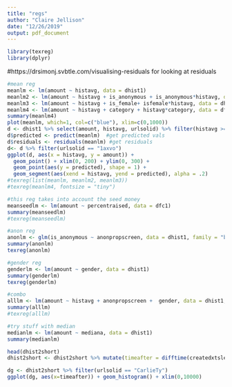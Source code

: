 ```yaml
---
title: "regs"
author: "Claire Jellison"
date: "12/26/2019"
output: pdf_document
---
```


```r
library(texreg)
library(dplyr)
```

#https://drsimonj.svbtle.com/visualising-residuals for looking at residuals
```r
#mean reg
meanlm <- lm(amount ~ histavg, data = dhist1)
meanlm2 <- lm(amount ~ histavg + is_anonymous + is_anonymous*histavg, data = dhist1)
meanlm3 <- lm(amount ~ histavg + is_female+ isfemale*histavg, data = dhist1)
meanlm4 <- lm(amount ~ histavg + category + histavg*category, data = dfc1)
summary(meanlm4)
plot(meanlm, which=1, col=c("blue"), xlim=c(0,1000))
d <- dhist1 %>% select(amount, histavg, urlsolid) %>% filter(histavg >= 0) #exclude those with no aggregate anchor
d$predicted <- predict(meanlm)  #get predicted vals
d$residuals <- residuals(meanlm) #get residuals
d<- d %>% filter(urlsolid == "1axvo")
ggplot(d, aes(x = histavg, y = amount)) +  
  geom_point() + xlim(0, 200) + ylim(0, 300) + 
  geom_point(aes(y = predicted), shape = 1) + 
  geom_segment(aes(xend = histavg, yend = predicted), alpha = .2) 
#texreg(list(meanlm, meanlm2, meanlm3))
#texreg(meanlm4, fontsize = "tiny")
```

```r
#this reg takes into account the seed money 
meanseedlm <- lm(amount ~ percentraised, data = dfc1)
summary(meanseedlm)
#texreg(meanseedlm)
```


```r
#anon reg
anonlm <- glm(is_anonymous ~ anonpropscreen, data = dhist1, family = "binomial")
summary(anonlm)
texreg(anonlm)
```

```r
#gender reg 
genderlm <- lm(amount ~ gender, data = dhist1)
summary(genderlm)
texreg(genderlm)
```

```r
#combo 
alllm <- lm(amount ~ histavg + anonpropscreen +  gender, data = dhist1, family = "binomial")
summary(alllm)
#texreg(alllm)
```


```r
#try stuff with median
medianlm <- lm(amount ~ mediana, data = dhist1)
summary(medianlm)
```


```r
head(dhist2short)
dhist2short <- dhist2short %>% mutate(timeafter = difftime(createdxtslead, createdxts, units = "secs"))

dg <- dhist2short %>% filter(urlsolid == "CarlieTy")	
ggplot(dg, aes(x=timeafter)) + geom_histogram() + xlim(0,10000)
```



